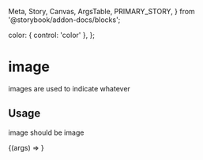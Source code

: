   Meta,
  Story,
  Canvas,
  ArgsTable,
  PRIMARY_STORY,
} from '@storybook/addon-docs/blocks';

<Meta title='Components/Image' component={Image} />

  color: { control: 'color' },
};

# image

images are used to indicate whatever

## Usage

image should be image

<Canvas withToolbar>
  <Story name='Image' args={{}} argTypes={argTypes}>
    {(args) => <Image {...args} />}
  </Story>
</Canvas>

<ArgsTable story={PRIMARY_STORY} />
